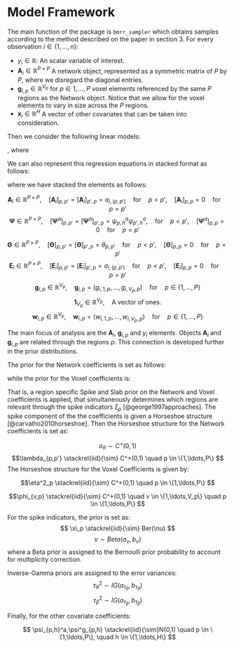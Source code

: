 # Model Framework {#modelFramework}

The main function of the package is `bmrr_sampler` which obtains samples 
according to the method described on the paper in section 3. For every 
observation $i \in \{1,\ldots,n\}$:

  * $y_i          \in \mathbb{R}$: An scalar variable of interest.
  * $\mathbf{A}_i \in \mathbb{R}^{P \times P}$ A network object, represented as 
    a symmetric matrix of $P$ by $P$, where we  disregard the diagonal entries.
  * $\mathbf{g}_{i,p} \in \mathbb{R}^{V_p}$ for $p \in {1,\ldots,P}$ voxel 
    elements referenced by the same $P$ regions as the Network object. Notice 
    that we allow for the voxel elements to vary in size across the $P$ regions.
  * $\mathbf{x}_i \in \mathbb{R}^H$ A vector of other covariates that can be 
    taken into consideration.
    
Then we consider the following linear models:

\begin{equation}
a_{i,(p,p)} = \sum_{h=1}^H \psi^a_{p,h}\psi^a_{p',h} x_{i,h} + \theta_{p,p'}y_i + e_i^{(p,p') \quad p < p'} (\#eq:scalarNetworkEquation)
\end{equation}

\begin{equation}
g_{i,(v,p)} = \sum_{h=1}^H \psi^g_{p,h} x_{i,h} + \beta_{v,p}y_i + w_i^{(p,p')} \quad {p\in{1<\ldots,P}, \quad v\in{1,\ldots,V_p}} 
(\#eq:scalarVoxelEquation)
\end{equation}

, where
\begin{equation}
e_i^{(p,p')} \stackrel{iid}{\sim} N(0, \tau^2_{\theta}) (\#eq:networkNoise)
\end{equation}

\begin{equation}
w_i^{(v,p)} \stackrel{iid}{\sim} N(0, \tau^2_{\beta}) (\#eq:voxelNoise)
\end{equation}

We can also represent this regression equations in stacked format as follows:
\begin{equation}
\mathbf{A}_i = \sum_{h=1}^H \mathbf{\Psi}^a_{p,h} x_{i,h} + \mathbf{\Theta}y_i + E_i (\#eq:stackedNetworkEquation)
\end{equation}
\begin{equation}
\mathbf{g}_{i,p} = \sum_{h=1}^H \mathbf{1}_{V_p} \psi^g_{h,p} x_{i,h} + \mathbf{\beta}_p y_i + \mathbf{w}_{i,p} (\#eq:stackedVoxelEquation)
\end{equation}

where we have stacked the elements as follows:

$$ \mathbf{A}_i \in \mathbb{R}^{P \times P}, \quad [\mathbf{A}_i]_{p,p'}=[\mathbf{A}_i]_{p',p}=a_{i,(p,p')} \quad \text{for} \quad p < p', \quad  [\mathbf{A}_i]_{p,p} = 0 \quad \text{for} \quad p = p'$$
$$ \mathbf{\Psi} \in \mathbb{R}^{P \times P}, \quad [\mathbf{\Psi}^a]_{p,p'} = [\mathbf{\Psi}^a]_{p',p} = \psi_{p,h}^a \psi_{p',h}^a, \quad \text{for} \quad p < p', \quad  [\mathbf{\Psi}^a]_{p,p} = 0 \quad \text{for} \quad p = p' $$

$$ \mathbf{\Theta} \in \mathbb{R}^{P \times P}, \quad [\mathbf{\Theta}]_{p,p'} = [\mathbf{\Theta}]_{p',p} = \theta_{p,p'} \quad \text{for} \quad p < p', \quad [\mathbf{\Theta}]_{p,p} = 0 \quad \text{for} \quad p = p' $$
$$ \mathbf{E}_i \in \mathbb{R}^{P \times P}, \quad [\mathbf{E}_i]_{p,p'}=[\mathbf{E}_i]_{p',p}=a_{i,(p,p')} \quad \text{for} \quad p < p', \quad  [\mathbf{E}_i]_{p,p} = 0 \quad \text{for} \quad p = p' $$
$$ \mathbf{g}_{i,p} \in \mathbb{R}^{V_p}, \quad \mathbf{g}_{i,p}=(g_{i,1,p},\ldots,g_{i,V_p,p}) \quad \text{for} \quad p \in \{1,\ldots,P\}$$
$$ \mathbf{1}_{V_p} \in \mathbb{R}^{V_p}, \quad \text{A vector of ones.}$$
$$ \mathbf{w}_{i,p} \in \mathbb{R}^{V_p}, \quad \mathbf{w}_{i,p}=(w_{i,1,p},\ldots,w_{i,V_p,p}) \quad \text{for} \quad p \in \{1,\ldots,P\}$$

The main focus of analysis are the $\mathbf{A}_i$, $\mathbf{g}_{i,p}$ and $y_i$ elements. Objects $\mathbf{A}_i$ and $\mathbf{g}_{i,p}$ are related through the regions $p$. This connection is developed further in the prior distributions.

The prior for the Network coefficients is set as follows:

\begin{equation}
\theta_{p,p'}| \lambda_{p,p'},\tau^2_\theta,\sigma_\theta,\xi_p,\xi_{p'} \stackrel{ind.}{\sim} \xi_p \xi_{p'}N(0, \tau^2_\theta \sigma^2_\theta \lambda^2_{p,p'}) + (1-\xi_p \xi_{p'}) \delta_0 \quad p < p')
(\#eq:networkPrior)
\end{equation}

while the prior for the Voxel coefficients is:

\begin{equation}
\mathbf{\beta}_{v,p}|\phi^2_{v,p},\eta_p^2,\tau^2_\beta, \xi_p \stackrel{ind.}{\sim} \xi_p N(0, \tau^2_\beta \eta_p^2 \phi^2_{v,p}) \mathbf{\gamma}_p + (1-\xi_p ) \delta_0  \quad v \in \{1,\ldots,V_p\} \quad p \in \{1,\ldots,P\}
(\#eq:voxelkPrior)
\end{equation}

That is, a region specific Spike and Slab  prior on the Network and Voxel coefficients is applied, that simultaneously determines
which regions are relevant through the spike indicators $\xi_p$ [@george1997approaches]. The spike component of the the coefficients is given a Horseshoe structure [@carvalho2010horseshoe]. Then the Horseshoe structure for the Network coefficients is set as:

$$\sigma_\theta \sim C^+(0,1) $$
$$\lambda_{p,p'} \stackrel{iid}{\sim} C^+(0,1) \quad p \in \{1,\ldots,P\} $$
The Horseshoe structure for the Voxel Coefficients is given by:


$$\eta^2_p \stackrel{iid}{\sim} C^+(0,1) \quad p \in \{1,\ldots,P\} $$

$$\phi_{v,p} \stackrel{iid}{\sim} C^+(0,1) \quad v \in \{1,\ldots,V_p\} \quad p \in \{1,\ldots,P\} $$

For the spike indicators, the prior is set as:
$$  \xi_p \stackrel{iid}{\sim} Ber(\nu) $$
$$ \nu \sim Beta(a_\nu, b_\nu) $$
where a Beta prior is assigned to the Bernoulli prior probability to account for multiplicity correction.

Inverse-Gamma priors are assigned to the error variances:
$$ \tau^2_\theta \sim IG(a_{\tau_\theta}, b_{\tau_\theta}) $$
$$ \tau^2_\beta \sim IG(a_{\tau_\beta}, b_{\tau_\beta}) $$

Finally, for the other covariate coefficients:

$$ \psi_{p,h}^a,\psi^g_{p,h} \stackrel{iid}{\sim}N(0,1) \quad p \in \{1,\ldots,P\}, \quad h \in \{1,\ldots,H\} $$
